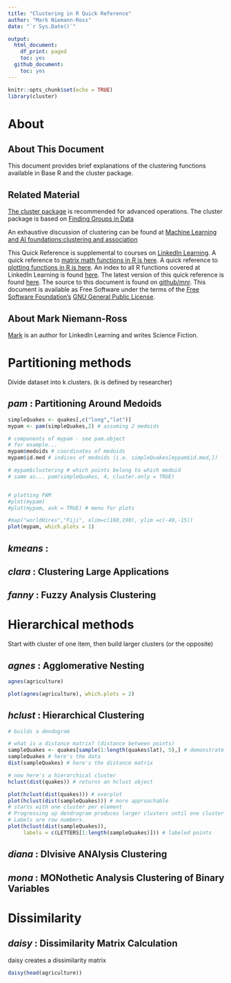 ```yaml
---
title: "Clustering in R Quick Reference"
author: "Mark Niemann-Ross"
date: "`r Sys.Date()`"

output:
  html_document:
    df_print: paged
    toc: yes
  github_document:
    toc: yes
---
```


```r
knitr::opts_chunk$set(echo = TRUE)
library(cluster)

```


# About
## About This Document

This document provides brief explanations of the clustering functions available in Base R and the cluster package. 

## Related Material
[The cluster package](https://cran.r-project.org/web/packages/cluster/index.html) is recommended for advanced operations. The cluster package is based on [Finding Groups in Data](https://onlinelibrary.wiley.com/doi/book/10.1002/9780470316801) 

An exhaustive discussion of clustering can be found at [Machine Learning and AI foundations:clustering and association](https://linkedin-learning.pxf.io/lilclustering)

This Quick Reference is supplemental to courses on [LinkedIn Learning](https://www.linkedin.com/learning/r-for-data-science-lunchbreak-lessons/). A quick reference to [matrix math functions in R is here](http://niemannross.com/link/rmatrixqref). A quick reference to [plotting functions in R is here](http://niemannross.com/link/rplotqref). An index to all R functions covered at LinkedIn Learning is found [here](http://niemannross.com/link/rindex). The latest version of this quick reference is found [here](http://niemannross.com/link/rclusterqref). The source to this document is found on [github/mnr](https://github.com/mnr/R-for-Data-Science-Lunchbreak-Lessons). This document is available as Free Software under the terms of the [Free Software Foundation’s](http://www.gnu.org/) [GNU General Public License](https://www.r-project.org/COPYING).

## About Mark Niemann-Ross
[Mark](https://niemannross.com/) is an author for LinkedIn Learning and writes Science Fiction.

# Partitioning methods
Divide dataset into k clusters. (k is defined by researcher)

## *pam* : Partitioning Around Medoids

```r
simpleQuakes <- quakes[,c("long","lat")]
mypam <- pam(simpleQuakes,2) # assuming 2 medoids

# components of mypam - see pam.object
# for example...
mypam$medoids # coordinates of medoids
mypam$id.med # indices of medoids (i.e. simpleQuakes[mypam$id.med,])

# mypam$clustering # which points belong to which medoid
# same as... pam(simpleQuakes, 4, cluster.only = TRUE)


# plotting PAM
#plot(mypam)
#plot(mypam, ask = TRUE) # menu for plots

#map("worldHires","Fiji", xlim=c(160,190), ylim =c(-40,-15))
plot(mypam, which.plots = 1)

```


## *kmeans* :
## *clara* : Clustering Large Applications
## *fanny* : Fuzzy Analysis Clustering


# Hierarchical methods
Start with cluster of one item, then build larger clusters (or the opposite)

## *agnes* : Agglomerative Nesting

```r
agnes(agriculture)
```


```r
plot(agnes(agriculture), which.plots = 2)
```

## *hclust* : Hierarchical Clustering

```r
# builds a dendogram

# what is a distance matrix? (distance between points)
sampleQuakes <- quakes[sample(1:length(quakes$lat), 5),] # demonstrate a small set
sampleQuakes # here's the data
dist(sampleQuakes) # here's the distance matrix

# now here's a hierarchical cluster
hclust(dist(quakes)) # returns an hclust object

plot(hclust(dist(quakes))) # overplot
plot(hclust(dist(sampleQuakes))) # more approachable
# starts with one cluster per element
# Progressing up dendrogram produces larger clusters until one cluster at top
# Labels are row numbers. 
plot(hclust(dist(sampleQuakes)),
     labels = c(LETTERS[1:length(sampleQuakes)])) # labeled points

```

## *diana* : DIvisive ANAlysis Clustering
## *mona* : MONothetic Analysis Clustering of Binary Variables

# Dissimilarity

## *daisy* : Dissimilarity Matrix Calculation

daisy creates a dissimilarity matrix
```r
daisy(head(agriculture))
```






